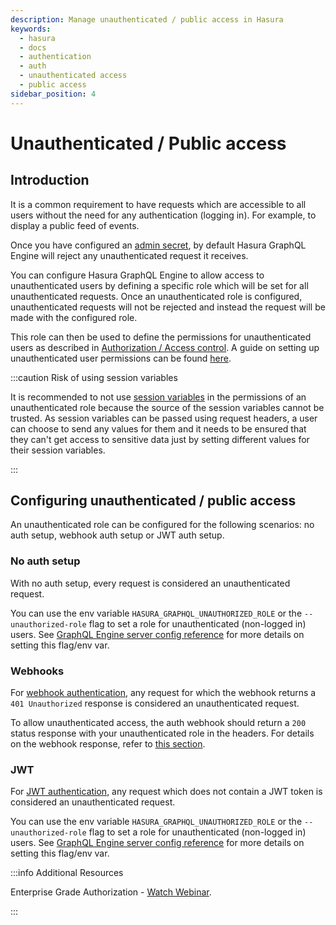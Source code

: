 ```yaml
---
description: Manage unauthenticated / public access in Hasura
keywords:
  - hasura
  - docs
  - authentication
  - auth
  - unauthenticated access
  - public access
sidebar_position: 4
---
```


# Unauthenticated / Public access

## Introduction

It is a common requirement to have requests which are accessible to all
users without the need for any authentication (logging in). For example,
to display a public feed of events.

Once you have configured an [admin secret](/deployment/securing-graphql-endpoint.mdx),
by default Hasura GraphQL Engine will reject any unauthenticated request
it receives.

You can configure Hasura GraphQL Engine to allow access to
unauthenticated users by defining a specific role which will be set for
all unauthenticated requests. Once an unauthenticated role is
configured, unauthenticated requests will not be rejected and instead
the request will be made with the configured role.

This role can then be used to define the permissions for unauthenticated
users as described in [Authorization / Access control](/auth/authorization/index.mdx). A guide on setting up
unauthenticated user permissions can be found
[here](/auth/authorization/common-roles-auth-examples.mdx#anonymous-users-example).

:::caution Risk of using session variables

It is recommended to not use
[session variables](/auth/authorization/roles-variables.mdx#dynamic-session-variables) in the permissions of an
unauthenticated role because the source of the session variables cannot
be trusted. As session variables can be passed using request headers, a
user can choose to send any values for them and it needs to be ensured
that they can't get access to sensitive data just by setting different
values for their session variables.

:::

## Configuring unauthenticated / public access

An unauthenticated role can be configured for the following scenarios:
no auth setup, webhook auth setup or JWT auth setup.

### No auth setup

With no auth setup, every request is considered an unauthenticated
request.

You can use the env variable `HASURA_GRAPHQL_UNAUTHORIZED_ROLE` or the
`--unauthorized-role` flag to set a role for unauthenticated (non-logged
in) users. See [GraphQL Engine server config reference](/deployment/graphql-engine-flags/reference.mdx) for more details on setting this
flag/env var.

### Webhooks

For [webhook authentication](/auth/authentication/webhook.mdx), any request for which the
webhook returns a `401 Unauthorized` response is considered an
unauthenticated request.

To allow unauthenticated access, the auth webhook should return a `200`
status response with your unauthenticated role in the headers. For
details on the webhook response, refer to
[this section](/auth/authentication/webhook.mdx#webhook-response).

### JWT

For [JWT authentication](/auth/authentication/jwt.mdx), any request which does not contain
a JWT token is considered an unauthenticated request.

You can use the env variable `HASURA_GRAPHQL_UNAUTHORIZED_ROLE` or the
`--unauthorized-role` flag to set a role for unauthenticated (non-logged
in) users. See [GraphQL Engine server config reference](/deployment/graphql-engine-flags/reference.mdx) for more details on setting this
flag/env var.

:::info Additional Resources

Enterprise Grade Authorization - [Watch Webinar](https://hasura.io/events/webinar/authorization-modeling-hasura/?pg=docs&plcmt=body&cta=watch-webinar&tech=).

:::
